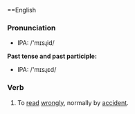 ==English
=== Pronunciation ===
*IPA: /'mɪsɻid/

'''Past tense and past participle:'''
*IPA: /'mɪsɻεd/

=== Verb ===
{{irregverb|'''to misread'''|'''[[misreads]]'''|'''misread'''|'''misread'''|'''[[misreading]]'''}}

# To [[read]] [[wrongly]], normally by [[accident]].